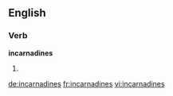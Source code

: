 ==English==

===Verb===
'''incarnadines'''

# {{third-person singular of|incarnadine}}

[[de:incarnadines]]
[[fr:incarnadines]]
[[vi:incarnadines]]